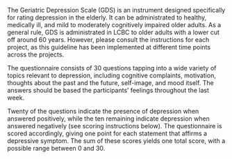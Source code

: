 The Geriatric Depression Scale (GDS) is an instrument designed specifically for rating depression in the elderly. 
It can be administrated to healthy, medically ill, and mild to moderately cognitively impaired older adults. 
As a general rule, GDS is administrated in LCBC to older adults with a lower cut off around 60 years. 
However, please consult the instructions for each project, as this guideline has been implemented at different time points across the projects. 

The questionnaire consists of 30 questions tapping into a wide variety of topics relevant to depression, including cognitive complaints, motivation, thoughts about the past and the future, self-image, and mood itself. 
The answers should be based the participants' feelings throughout the last week. 

Twenty of the questions indicate the presence of depression when answered positively, while the ten remaining indicate depression when answered negatively (see scoring instructions below). 
The questionnaire is scored accordingly, giving one point for each statement that affirms a depressive symptom. 
The sum of these scores yields one total score, with a possible range between 0 and 30.
